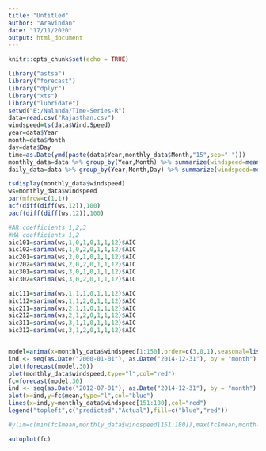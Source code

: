 ---
title: "Untitled"
author: "Aravindan"
date: "17/11/2020"
output: html_document
---

```{r setup, include=FALSE}
knitr::opts_chunk$set(echo = TRUE)
```


```{r}
library("astsa")
library("forecast")
library("dplyr")
library("xts")
library("lubridate")
setwd("E:/Nalanda/TIme-Series-R")
data=read.csv("Rajasthan.csv")
windspeed=ts(data$Wind.Speed)
year=data$Year
month=data$Month
day=data$Day
time=as.Date(ymd(paste(data$Year,monthly_data$Month,"15",sep="-")))
monthly_data=data %>% group_by(Year,Month) %>% summarize(windspeed=mean(Wind.Speed,na.rm=T))
daily_data=data %>% group_by(Year,Month,Day) %>% summarize(windspeed=mean(Wind.Speed,na.rm=T))
```


```{r}
tsdisplay(monthly_data$windspeed)
ws=monthly_data$windspeed
par(mfrow=c(1,1))
acf(diff(diff(ws,12)),100)
pacf(diff(diff(ws,12)),100)
```


```{r}
#AR coefficients 1,2,3
#MA coefficients 1,2
aic101=sarima(ws,1,0,1,0,1,1,12)$AIC
aic102=sarima(ws,1,0,2,0,1,1,12)$AIC
aic201=sarima(ws,2,0,1,0,1,1,12)$AIC
aic202=sarima(ws,2,0,2,0,1,1,12)$AIC
aic301=sarima(ws,3,0,1,0,1,1,12)$AIC
aic302=sarima(ws,3,0,2,0,1,1,12)$AIC

aic111=sarima(ws,1,1,1,0,1,1,12)$AIC
aic112=sarima(ws,1,1,2,0,1,1,12)$AIC
aic211=sarima(ws,2,1,1,0,1,1,12)$AIC
aic212=sarima(ws,2,1,2,0,1,1,12)$AIC
aic311=sarima(ws,3,1,1,0,1,1,12)$AIC
aic312=sarima(ws,3,1,2,0,1,1,12)$AIC
```
```{r}

```

```{r}
model=arima(x=monthly_data$windspeed[1:150],order=c(3,0,1),seasonal=list(order=c(0,1,1),period=12)) #for monthly data 
ind <- seq(as.Date("2000-01-01"), as.Date("2014-12-31"), by = "month")
plot(forecast(model,30))
plot(monthly_data$windspeed,type="l",col="red")
fc=forecast(model,30)
ind <- seq(as.Date("2012-07-01"), as.Date("2014-12-31"), by = "month")
plot(x=ind,y=fc$mean,type="l",col="blue")
lines(x=ind,y=monthly_data$windspeed[151:180],col="red")
legend("topleft",c("predicted","Actual"),fill=c("blue","red"))

```
```{r}

#ylim=c(min(fc$mean,monthly_data$windspeed[151:180]),max(fc$mean,monthly_data$windspeed[151:180]))
```
```{r}
autoplot(fc)
```

